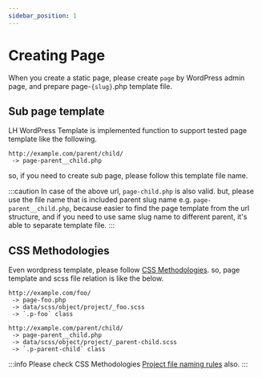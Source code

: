 ```yaml
---
sidebar_position: 1
---
```

# Creating Page

When you create a static page, please create `page` by WordPress admin page, and prepare page-`{slug}`.php template file.


## Sub page template

LH WordPress Template is implemented function to support tested page template like the following.

```
http://example.com/parent/child/
 -> page-parent__child.php
```

so, if you need to create sub page, please follow this template file name.

:::caution
In case of the above url, `page-child.php` is also valid. but, please use the file name that is included parent slug name e.g. `page-parent__child.php`, because easier to find the page template from the url structure, and if you need to use same slug name to different parent, it's able to separate template file.
:::


## CSS Methodologies

Even wordpress template, please follow [CSS Methodologies](/docs/html/methodologies). so, page template and scss file relation is like the below.

```
http://example.com/foo/
 -> page-foo.php
 -> data/scss/object/project/_foo.scss
 -> `.p-foo` class
```

```
http://example.com/parent/child/
 -> page-parent__child.php
 -> data/scss/object/project/_parent-child.scss
 -> `.p-parent-child` class
```

:::info
Please check CSS Methodologies [Project file naming rules](/docs/html/methodologies/object/project#file-naming-rules) also.
:::